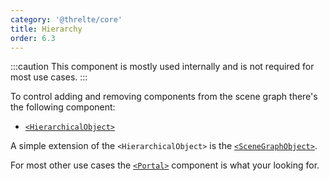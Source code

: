 ```yaml
---
category: '@threlte/core'
title: Hierarchy
order: 6.3
---
```


:::caution
This component is mostly used internally and is not required for most use cases.
:::

To control adding and removing components from the scene graph there's the following component:

- [`<HierarchicalObject>`](/reference/core/hierarchical-object)

A simple extension of the `<HierarchicalObject>` is the [`<SceneGraphObject>`](/reference/core/scene-graph-object).

For most other use cases the [`<Portal>`](/reference/extras/portal) component is what your looking for.
